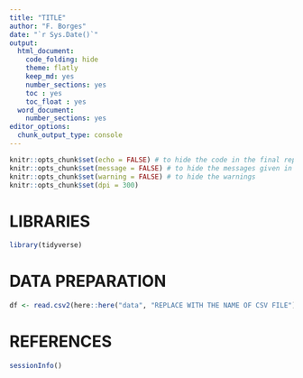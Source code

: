 ```yaml
---
title: "TITLE"
author: "F. Borges"
date: "`r Sys.Date()`"
output:
  html_document:
    code_folding: hide
    theme: flatly
    keep_md: yes
    number_sections: yes
    toc : yes
    toc_float : yes
  word_document: 
    number_sections: yes
editor_options: 
  chunk_output_type: console
---
```


```r
knitr::opts_chunk$set(echo = FALSE) # to hide the code in the final report
knitr::opts_chunk$set(message = FALSE) # to hide the messages given in the output
knitr::opts_chunk$set(warning = FALSE) # to hide the warnings
knitr::opts_chunk$set(dpi = 300)
```
# LIBRARIES
```r
library(tidyverse)
```

# DATA PREPARATION


```r
df <- read.csv2(here::here("data", "REPLACE WITH THE NAME OF CSV FILE"), check.names = F, dec = ".",stringsAsFactors = T)
```



# REFERENCES
```r
sessionInfo()
```


